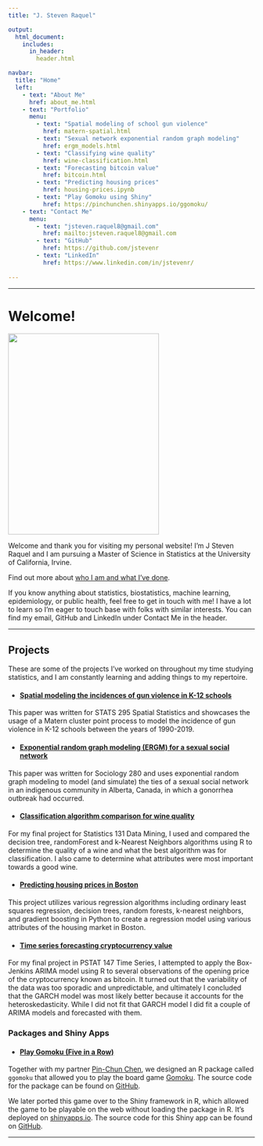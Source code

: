 ```yaml
---
title: "J. Steven Raquel"

output:
  html_document:
    includes:
      in_header: 
        header.html          

navbar:
  title: "Home"
  left:
    - text: "About Me"
      href: about_me.html
    - text: "Portfolio"
      menu:
        - text: "Spatial modeling of school gun violence"
          href: matern-spatial.html
        - text: "Sexual network exponential random graph modeling"
          href: ergm_models.html
        - text: "Classifying wine quality"
          href: wine-classification.html
        - text: "Forecasting bitcoin value"
          href: bitcoin.html
        - text: "Predicting housing prices"
          href: housing-prices.ipynb
        - text: "Play Gomoku using Shiny"
          href: https://pinchunchen.shinyapps.io/ggomoku/
    - text: "Contact Me"
      menu:
        - text: "jsteven.raquel8@gmail.com"
          href: mailto:jsteven.raquel8@gmail.com
        - text: "GitHub"
          href: https://github.com/jstevenr
        - text: "LinkedIn"
          href: https://www.linkedin.com/in/jstevenr/
   
---
```



----

# Welcome!

<left><img src="images/self_prof.jpg" width="308px" height="410px"></left>

Welcome and thank you for visiting my personal website! I'm J Steven Raquel and I am pursuing a Master of Science in Statistics at the University of California, Irvine. 

Find out more about [who I am and what I've done](about_me.html).

If you know anything about statistics, biostatistics, machine learning, epidemiology, or public health, feel free to get in touch with me! I have a lot to learn so I'm eager to touch base with folks with similar interests. You can find my email, GitHub and LinkedIn under Contact Me in the header. 

----

## Projects  

These are some of the projects I've worked on throughout my time studying statistics, and I am constantly learning and adding things to my repertoire.

* #### [Spatial modeling the incidences of gun violence in K-12 schools](matern-spatial.html)

This paper was written for STATS 295 Spatial Statistics and showcases the usage of a Matern cluster point process to model the incidence of gun violence in K-12 schools between the years of 1990-2019. 

* #### [Exponential random graph modeling (ERGM) for a sexual social network](ergm_models.html)

This paper was written for Sociology 280 and uses exponential random graph modeling to model (and simulate) the ties of a sexual social network in an indigenous community in Alberta, Canada, in which a gonorrhea outbreak had occurred. 


* #### [Classification algorithm comparison for wine quality](wine-classification.html)

For my final project for Statistics 131 Data Mining, I used and compared the decision tree, randomForest and k-Nearest Neighbors algorithms using R to determine the quality of a wine and what the best algorithm was for classification. I also came to determine what attributes were most important towards a good wine.

* #### [Predicting housing prices in Boston](housing-prices.html)

This project utilizes various regression algorithms including ordinary least squares regression, decision trees, random forests, k-nearest neighbors, and gradient boosting in Python to create a regression model using various attributes of the housing market in Boston. 

* #### [Time series forecasting cryptocurrency value](bitcoin.html)

For my final project in PSTAT 147 Time Series, I attempted to apply the Box-Jenkins ARIMA model using R to several observations of the opening price of the cryptocurrency known as bitcoin. It turned out that the variability of the data was too sporadic and unpredictable, and ultimately I concluded that the GARCH model was most likely better because it accounts for the heteroskedasticity. While I did not fit that GARCH model I did fit a couple of ARIMA models and forecasted with them.

### Packages and Shiny Apps

* #### [Play Gomoku (Five in a Row)](https://pinchunchen.shinyapps.io/ggomoku/)

Together with my partner [Pin-Chun Chen](https://sites.uci.edu/pinchunchen/), we designed an R package called `ggomoku` that allowed you to play the board game [Gomoku](https://en.wikipedia.org/wiki/Gomoku). The source code for the package can be found on [GitHub](https://github.com/stats295r-fa20/package-group11).

We later ported this game over to the Shiny framework in R, which allowed the game to be playable on the web without loading the package in R. It's deployed on [shinyapps.io](https://pinchunchen.shinyapps.io/ggomoku/). The source code for this Shiny app can be found on [GitHub](https://github.com/stats295r-fa20/shiny-group2).


----

